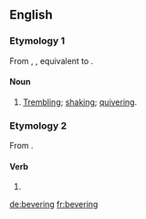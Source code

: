 ==English==

===Etymology 1===
From {{etyl|enm|en}} {{m|enm|*beverynge}}, {{term|beuerynge|lang=enm}}, equivalent to {{suffix|bever|ing|lang=en}}.

====Noun====
{{en-noun}}

# [[trembling|Trembling]]; [[shaking]]; [[quivering]].

===Etymology 2===
From {{suffix|bever|ing|lang=en}}.

====Verb====
{{head|en|present participle}}

# {{present participle of|bever|lang=en|nocat=1}}

[[de:bevering]]
[[fr:bevering]]
